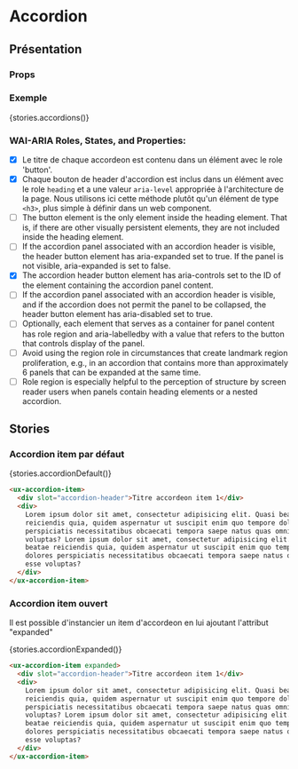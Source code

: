 
# Accordion

<Meta title="Components|Interactions/Accordion" />

## Présentation

### Props

<Props of="ux-accordion-item" />

### Exemple

<Preview withSource="none" withToolbar>
  <Story name="Accordions" height="260px">
    {stories.accordions()}
  </Story>
</Preview>

### WAI-ARIA Roles, States, and Properties:

- [x] Le titre de chaque accordeon est contenu dans un élément avec le role 'button'.
- [x] Chaque bouton de header d'accordion est inclus dans un élément avec le role `heading` et a une valeur `aria-level` appropriée à l'architecture de la page. Nous utilisons ici cette méthode plutôt qu'un élément de type `<h3>`, plus simple à définir dans un web component.
- [ ] The button element is the only element inside the heading element. That is, if there are other visually persistent elements, they are not included inside the heading element.
- [ ] If the accordion panel associated with an accordion header is visible, the header button element has aria-expanded set to true. If the panel is not visible, aria-expanded is set to false.
- [x] The accordion header button element has aria-controls set to the ID of the element containing the accordion panel content.
- [ ] If the accordion panel associated with an accordion header is visible, and if the accordion does not permit the panel to be collapsed, the header button element has aria-disabled set to true.
- [ ] Optionally, each element that serves as a container for panel content has role region and aria-labelledby with a value that refers to the button that controls display of the panel.
- [ ] Avoid using the region role in circumstances that create landmark region proliferation, e.g., in an accordion that contains more than approximately 6 panels that can be expanded at the same time.
- [ ] Role region is especially helpful to the perception of structure by screen reader users when panels contain heading elements or a nested accordion.

## Stories

### Accordion item par défaut

<Preview withSource="none" withToolbar>
  <Story name="Accordion default" height="120px">
    {stories.accordionDefault()}
  </Story>
</Preview>

```html
<ux-accordion-item>
  <div slot="accordion-header">Titre accordeon item 1</div>
  <div>
    Lorem ipsum dolor sit amet, consectetur adipisicing elit. Quasi beatae
    reiciendis quia, quidem aspernatur ut suscipit enim quo tempore dolores
    perspiciatis necessitatibus obcaecati tempora saepe natus quas omnis esse
    voluptas? Lorem ipsum dolor sit amet, consectetur adipisicing elit. Quasi
    beatae reiciendis quia, quidem aspernatur ut suscipit enim quo tempore
    dolores perspiciatis necessitatibus obcaecati tempora saepe natus quas omnis
    esse voluptas?
  </div>
</ux-accordion-item>
```

### Accordion item ouvert

Il est possible d'instancier un item d'accordeon en lui ajoutant l'attribut "expanded"

<Preview withSource="none" withToolbar>
  <Story name="Accordion expanded" height="120px">
    {stories.accordionExpanded()}
  </Story>
</Preview>

```html
<ux-accordion-item expanded>
  <div slot="accordion-header">Titre accordeon item 1</div>
  <div>
    Lorem ipsum dolor sit amet, consectetur adipisicing elit. Quasi beatae
    reiciendis quia, quidem aspernatur ut suscipit enim quo tempore dolores
    perspiciatis necessitatibus obcaecati tempora saepe natus quas omnis esse
    voluptas? Lorem ipsum dolor sit amet, consectetur adipisicing elit. Quasi
    beatae reiciendis quia, quidem aspernatur ut suscipit enim quo tempore
    dolores perspiciatis necessitatibus obcaecati tempora saepe natus quas omnis
    esse voluptas?
  </div>
</ux-accordion-item>
```
